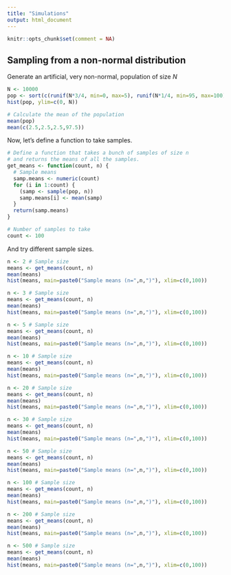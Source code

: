 ---
title: "Simulations"
output: html_document
---

```{r setup, include=FALSE}
knitr::opts_chunk$set(comment = NA)
```

## Sampling from a non-normal distribution

Generate an artificial, very non-normal, population of size $N$
```{r}
N <- 10000
pop <- sort(c(runif(N*3/4, min=0, max=5), runif(N*1/4, min=95, max=100)))
hist(pop, ylim=c(0, N))

# Calculate the mean of the population
mean(pop)
mean(c(2.5,2.5,2.5,97.5))
```

Now, let's define a function to take samples.

```{r}
# Define a function that takes a bunch of samples of size n
# and returns the means of all the samples.
get_means <- function(count, n) {
  # Sample means
  samp.means <- numeric(count)
  for (i in 1:count) {
    (samp <- sample(pop, n))
    samp.means[i] <- mean(samp)
  }
  return(samp.means)
}

# Number of samples to take
count <- 100
```

And try different sample sizes.

```{r}
n <- 2 # Sample size
means <- get_means(count, n)
mean(means)
hist(means, main=paste0("Sample means (n=",n,")"), xlim=c(0,100))
```

```{r}
n <- 3 # Sample size
means <- get_means(count, n)
mean(means)
hist(means, main=paste0("Sample means (n=",n,")"), xlim=c(0,100))
```

```{r}
n <- 5 # Sample size
means <- get_means(count, n)
mean(means)
hist(means, main=paste0("Sample means (n=",n,")"), xlim=c(0,100))
```

```{r}
n <- 10 # Sample size
means <- get_means(count, n)
mean(means)
hist(means, main=paste0("Sample means (n=",n,")"), xlim=c(0,100))
```

```{r}
n <- 20 # Sample size
means <- get_means(count, n)
mean(means)
hist(means, main=paste0("Sample means (n=",n,")"), xlim=c(0,100))
```

```{r}
n <- 30 # Sample size
means <- get_means(count, n)
mean(means)
hist(means, main=paste0("Sample means (n=",n,")"), xlim=c(0,100))
```

```{r}
n <- 50 # Sample size
means <- get_means(count, n)
mean(means)
hist(means, main=paste0("Sample means (n=",n,")"), xlim=c(0,100))
```

```{r}
n <- 100 # Sample size
means <- get_means(count, n)
mean(means)
hist(means, main=paste0("Sample means (n=",n,")"), xlim=c(0,100))
```

```{r}
n <- 200 # Sample size
means <- get_means(count, n)
mean(means)
hist(means, main=paste0("Sample means (n=",n,")"), xlim=c(0,100))
```

```{r}
n <- 500 # Sample size
means <- get_means(count, n)
mean(means)
hist(means, main=paste0("Sample means (n=",n,")"), xlim=c(0,100))
```
